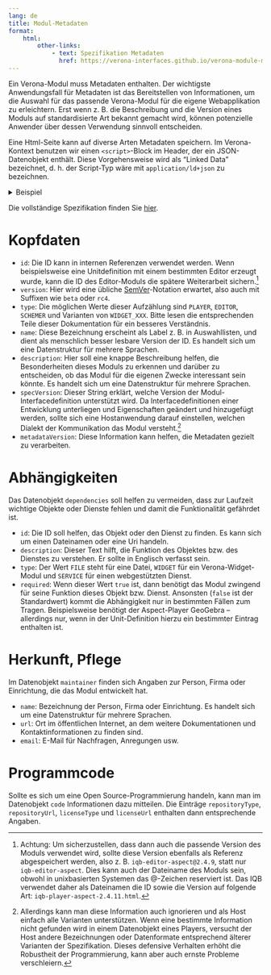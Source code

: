 ---
lang: de
title: Modul-Metadaten
format:
    html:
        other-links:
            - text: Spezifikation Metadaten
              href: https://verona-interfaces.github.io/verona-module-metadata/
---

Ein Verona-Modul muss Metadaten enthalten. Der wichtigste Anwendungsfall für Metadaten ist das Bereitstellen von Informationen, um die Auswahl für das passende Verona-Modul für die eigene Webapplikation zu erleichtern. Erst wenn z. B. die Beschreibung und die Version eines Moduls auf standardisierte Art bekannt gemacht wird, können potenzielle Anwender über dessen Verwendung sinnvoll entscheiden.

Eine Html-Seite kann auf diverse Arten Metadaten speichern. Im Verona-Kontext benutzen wir einen `<script>`-Block im Header, der ein JSON-Datenobjekt enthält. Diese Vorgehensweise wird als "Linked Data" bezeichnet, d. h. der Script-Typ wäre mit `application/ld+json` zu bezeichnen.

<details><summary>Beispiel</summary>

```html
  <head>
    <meta charset="UTF-8">
    <title>Verona Editor Aspect</title>
    <script id="verona-metadata" type="application/ld+json">
      {
        "id": "iqb-editor-aspect",
        "version": "2.10.1",
        "specVersion": "4.0",
        "metadataVersion": "3.0",
        "type": "EDITOR",
        "name": [
          {
            "lang": "en",
            "value": "IQB Editor (Aspect)"
          },
          {
            "lang": "de",
            "value": "IQB-Editor (Aspect)"
          }
        ],
        "description": [
          {
            "lang": "de",
            "value": "Dieser Editor erstellt Aufgabendefinitionen in einem eigenen, JSON-Format. Anzeige- und Interaktionselemente können auf einer oder über mehreren Seiten frei oder in einem Grid positioniert werden."
          },
          {
            "lang": "en",
            "value": "This editor uses a JSON formatted unit definition. You can place elements for display or interaction purposes freely or in a grid on one or more pages."
          }
        ],
        "maintainer": {
          "name": [
            {
              "lang": "en",
              "value": "IQB - Institute for Educational Quality Improvement."
            },
            {
              "lang": "de",
              "value": "IQB - Institut zur Qualitätsentwicklung im Bildungswesen."
            }
          ],
          "url": "https://www.iqb.hu-berlin.de",
          "email": "iqb-tbadev@hu-berlin.de"
        },
        "code": {
          "repositoryType": "git",
          "licenseType": "MIT",
          "licenseUrl": "https://opensource.org/licenses/MIT",
          "repositoryUrl": "https://github.com/iqb-berlin/verona-modules-apect"
        }
      }
    </script>

```
</details>


Die vollständige Spezifikation finden Sie [hier](https://verona-interfaces.github.io/verona-module-metadata/).

# Kopfdaten

* `id`: Die ID kann in internen Referenzen verwendet werden. Wenn beispielsweise eine Unitdefinition mit einem bestimmten Editor erzeugt wurde, kann die ID des Editor-Moduls die spätere Weiterarbeit sichern.[^1]
* `version`: Hier wird eine übliche [SemVer](https://semver.org/lang/de/)-Notation erwartet, also auch mit Suffixen wie `beta` oder `rc4`.
* `type`: Die möglichen Werte dieser Aufzählung sind `PLAYER`, `EDITOR`, `SCHEMER` und Varianten von `WIDGET_XXX`. Bitte lesen die entsprechenden Teile dieser Dokumentation für ein besseres Verständnis.
* `name`: Diese Bezeichnung erscheint als Label z. B. in Auswahllisten, und dient als menschlich besser lesbare Version der ID. Es handelt sich um eine Datenstruktur für mehrere Sprachen.
* `description`: Hier soll eine knappe Beschreibung helfen, die Besonderheiten dieses Moduls zu erkennen und darüber zu entscheiden, ob das Modul für die eigenen Zwecke interessant sein könnte. Es handelt sich um eine Datenstruktur für mehrere Sprachen.
* `specVersion`: Dieser String erklärt, welche Version der Modul-Interfacedefinition unterstützt wird. Da Interfacedefinitionen einer Entwicklung unterliegen und Eigenschaften geändert und hinzugefügt werden, sollte sich eine Hostanwendung darauf einstellen, welchen Dialekt der Kommunikation das Modul versteht.[^2]
* `metadataVersion`: Diese Information kann helfen, die Metadaten gezielt zu verarbeiten.

# Abhängigkeiten

Das Datenobjekt `dependencies` soll helfen zu vermeiden, dass zur Laufzeit wichtige Objekte oder Dienste fehlen und damit die Funktionalität gefährdet ist.

* `id`: Die ID soll helfen, das Objekt oder den Dienst zu finden. Es kann sich um einen Dateinamen oder eine Uri handeln.
* `description`: Dieser Text hilft, die Funktion des Objektes bzw. des Dienstes zu verstehen. Er sollte in Englisch verfasst sein.
* `type`: Der Wert `FILE` steht für eine Datei, `WIDGET` für ein Verona-Widget-Modul und `SERVICE` für einen webgestützten Dienst.
* `required`: Wenn dieser Wert `true` ist, dann benötigt das Modul zwingend für seine Funktion dieses Objekt bzw. Dienst. Ansonsten (`false` ist der Standardwert) kommt die Abhängigkeit nur in bestimmten Fällen zum Tragen. Beispielsweise benötigt der Aspect-Player GeoGebra -- allerdings nur, wenn in der Unit-Definition hierzu ein bestimmter Eintrag enthalten ist.

# Herkunft, Pflege

Im Datenobjekt `maintainer` finden sich Angaben zur Person, Firma oder Einrichtung, die das Modul entwickelt hat.

* `name`: Bezeichnung der Person, Firma oder Einrichtung. Es handelt sich um eine Datenstruktur für mehrere Sprachen.
* `url`: Ort im öffentlichen Internet, an dem weitere Dokumentationen und Kontaktinformationen zu finden sind.
* `email`: E-Mail für Nachfragen, Anregungen usw.

# Programmcode

Sollte es sich um eine Open Source-Programmierung handeln, kann man im Datenobjekt `code` Informationen dazu mitteilen. Die Einträge `repositoryType`, `repositoryUrl`, `licenseType` und `licenseUrl` enthalten dann entsprechende Angaben.


[^1]: Achtung: Um sicherzustellen, dass dann auch die passende Version des Moduls verwendet wird, sollte diese Version ebenfalls als Referenz abgespeichert werden, also z. B. `iqb-editor-aspect@2.4.9`, statt nur `iqb-editor-aspect`. Dies kann auch der Dateiname des Moduls sein, obwohl in unixbasierten Systemen das @-Zeichen reserviert ist. Das IQB verwendet daher als Dateinamen die ID sowie die Version auf folgende Art: `iqb-player-aspect-2.4.11.html`.
[^2]: Allerdings kann man diese Information auch ignorieren und als Host einfach alle Varianten unterstützen. Wenn eine bestimmte Information nicht gefunden wird in einem Datenobjekt eines Players, versucht der Host andere Bezeichnungen oder Datenformate entsprechend älterer Varianten der Spezifikation. Dieses defensive Verhalten erhöht die Robustheit der Programmierung, kann aber auch ernste Probleme verschleiern.